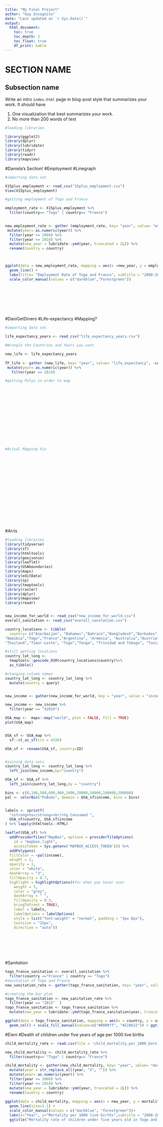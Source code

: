 ```yaml
---
title: "My Final Project"
author: "Guy Incognito"
date: "Last updated on `r Sys.Date()`"
output:
  html_document:
    toc: true
    toc_depth: 2
    toc_float: true
    df_print: kable
---
```


<!--
Comments in HTML are like this! 
-->

# SECTION NAME

## Subsection name

Write an intro `index.html` page in blog-post style that summarizes your work. It should have

1. One visualization that best summarizes your work.
1. No more than 200 words of text

```r
#loading libraries

library(ggplot2)
library(dplyr)
library(lubridate)
library(tidyr)
library(readr)
library(mapview)


```


#Daniela's Section!
#Employment
#Linegraph

```r

#importing data set

X15plus_employment <- read_csv("15plus_employment.csv")
View(X15plus_employment)

#getting employment of Togo and France

employment_rate <- X15plus_employment %>% 
  filter(country== "Togo" | country== "France") 
   

new_employment_rate <- gather (employment_rate, key= "year", value= "employment_rate", -country) %>% 
 mutate(year= as.numeric(year)) %>% 
  filter(year >= 2008) %>% 
  filter(year <= 2018) %>% 
  mutate(new_year = lubridate::ymd(year, truncated = 2L)) %>% 
  rename(Country = country)



ggplot(data = new_employment_rate, mapping = aes(x =new_year, y = employment_rate, color= Country)) +
  geom_line() +
  labs(title= "Employment Rate of Togo and France", subtitle = "2008-2018", x= "Year", y= "Employment Rate")+
  scale_color_manual(values = c("darkblue","Forestgreen"))
  





  

```





#DaniGetDinero
#Life-expectancy
#Mapping?


```r

#importing data set

life_expectancy_years <- read_csv("life_expectancy_years.csv")

#Wrangle the Countries and Years you want

new_life <- life_expectancy_years 
  
TF_life <- gather (new_life, key= "year", value= "life_expectancy", -country) %>% 
 mutate(year= as.numeric(year)) %>% 
   filter(year == 2018) 

#getting Polys in order to map















#Actual Mapping Viz






  












```









































#Arris

```r
#loading libraries
library(tidyverse)
library(sf)
library(htmltools)
library(geojsonio)
library(leaflet)
library(USAboundaries)
library(maps)
library(editData)
library(sp)
library(tmaptools)
library(raster)
library(dplyr)
library(mapview)
library(readr)


new_income_for_world <- read_csv("new_income_for_world.csv")
overall_sanitation <- read_csv("overall_sanitation.csv")
```



```r
country_locations <- tibble(
  country= c("Azerbaijan", "Bahamas","Bahrain","Bangladesh","Barbados","Belarus","Belgium","Belize","Benin","Bhutan","Bolivia","Bosnia and Herzegovina","Botswana","Brazil","Brunei","Bulgaria","Burkina Faso","Burundi","Cambodia","Cameroon","Canada","Cape Verde","Central African Republic","Chad","Chile","China","Colombia","Comoros","Democratic Republic of the Congo", "Republic of the Congo","Costa Rica","Cote d'Ivoire","Croatia","Cuba","Cyprus","Czech Republic","Denmark","Djibouti","Dominica","Dominican Republic","Ecuador","Egypt","El Salvador","Equatorial Guinea","Eritrea","Estonia","Ethiopia","Fiji","Finland","Gabon","Gambia","Georgia","Germany","Ghana","Greece","Grenada","Guatemala","Guinea","Guinea-Bissau","Guyana", "Haiti","Honduras","Hungray","Iceland","India","Indonesia","Iran","Iraq","Ireland","Israel","Italy","Jamaica","Japan","Jordan","Kazakhstan","Kenya","Kiribati","Kuwait","Kyrgyz Republic","Lao","Lativa","Lebanon","Lesotho","Liberia","Libya","Lithuania","Luxembourg","North Macedonia","Madagascar","Malawi","Malaysia","Maldives","Mali","Malta","Marshall Island","Mauritania","Mauritius","Mexico","Federated States of Micronesia","Moldova","Monaco","Mongolia","Montenegro","Morocco","Mozambique","Myanmar",
"Namibia","Togo","France","Argentina", "Armenia", "Australia","Austria","Nauru","Nepal","Netherlands","New Zealand","Nicaragua","Niger","Nigeria","North Korea","Norway","Oman","Pakistan","Palau","Palestine","Panama","Papua New Guinea","Paraguay","Peru","Philippines", "Poland", "Portugal", "Qatar", "Romania", "Russia", "Rwanda","Samoa", "San Marino","Sao Tome and Principe","Saudi Arabia", "Senegal","Serbia","Seychelles", "Sierra Leone", "Singapore", "Slovak Republic", "Slovenia", "Solomon Islands", "Somalia", "South Africa", "South Korea", "South Sudan","Spain", "Sri Lanka","St. Kitts and Nevis" ,"St.Lucia", "St. Vincent and the Grenadines", "Sudan", "Suriname", "Swaziland", " Syria", "Tajikistan", "Tanzania",
"Thailand","Timor-Leste", "Togo","Tonga", "Trinidad and Tobago", "Tunisia", "Turkey","Turkmenistan", "Tuvalu", "Uganda", "Ukraine", "United Arab Emirates", "United Kingdom", "United States", "Uruguay","Uzbekistan","Vanuatu","Venezuela","Vietnam","Yemen", "Zambia", "Zimbabwe"))
```

```r
#still getting locations
country_lat_long <-
  tmaptools::geocode_OSM(country_locations$country)%>%
  as_tibble()

#changing column names
country_lat_long <- country_lat_long %>% 
  mutate(country = query)


new_income <- gather(new_income_for_world, key = "year", value = "income", -country)

new_income <- new_income %>%
  filter(year == "X2019")

USA_map <-  maps::map("world", plot = FALSE, fill = TRUE)
plot(USA_map)


USA_sf <- USA_map %>% 
  sf::st_as_sf(crs = 4326)

USA_sf <- rename(USA_sf, country=ID)


#joining data sets
country_lat_long <- country_lat_long %>%
  left_join(new_income,by="country")

USA_sf <- USA_sf %>%
  left_join(country_lat_long,by = "country")
```



```r
bins <- c(0,100,500,600,900,1000,10000,50000,100000,500000)
pal <- colorBin("PuBuGn", domain = USA_sf$income, bins = bins)


labels <- sprintf(
  "<strong>%s</strong><br/>%g Consumed ",
  USA_sf$country, USA_sf$income
) %>% lapply(htmltools::HTML)

leaflet(USA_sf) %>%
  addProviderTiles("MapBox", options = providerTileOptions(
    id = "mapbox.light",
    accessToken = Sys.getenv('MAPBOX_ACCESS_TOKEN'))) %>%
  addPolygons(
  fillColor = ~pal(income),
  weight = 2,
  opacity = 1,
  color = "white",
  dashArray = "3",
  fillOpacity = 0.7,
  highlight = highlightOptions(#for when you hover over
    weight = 3,
    color = "grey",
    dashArray = " ",
    fillOpacity = 0.3,
    bringToFront = TRUE),
    label = labels,
    labelOptions = labelOptions(
    style = list("font-weight" = "normal", padding = "3px 8px"),
    textsize = "15px",
    direction = "auto"))




  
  
```





#Sanitation 
```r
togo_france_sanitation <- overall_sanitation %>%
  filter(country =="France" | country == "Togo")
#Sanitation of Togo and France
new_sanitation_rate <- gather(togo_france_sanitation, key= "year", value= "sanitation", -country)

#creating the bar plot
togo_france_sanitation <- new_sanitation_rate %>%
  filter(year == "2015"  )
togo_france_sanitation <- togo_france_sanitation %>%
  mutate(new_year = lubridate::ymd(togo_france_sanitation$year, truncated = 2L))

ggplot(data = togo_france_sanitation, mapping = aes(x = country, y = sanitation, fill= country)) + 
  geom_col() + scale_fill_manual(values=c("#0000ff", "#228b22")) + ggtitle("Overall Access to Sanitation Services") +  labs(y="Sanitation", x = "Country")
```































































































































































































#Eleni
#Dealth of children under five years of age per 1000 live births

```r
child_mortality_rate <- read.csv(file = 'child_mortality_per_1000_born.csv')

new_child_mortality <- child_mortality_rate %>% 
  filter(country== "Togo" | country== "France") 

child_mortality <- gather(new_child_mortality, key= "year", value= "mortality_rate", -country) %>% 
  mutate(year = str_replace_all(year, "X", "")) %>% 
  mutate(year= as.numeric(year)) %>% 
  filter(year >= 2008) %>% 
  filter(year <= 2018) %>% 
  mutate(new_year = lubridate::ymd(year, truncated = 2L)) %>% 
  rename(Country = country)
 
ggplot(data = child_mortality, mapping = aes(x = new_year, y = mortality_rate, color = Country)) +
  geom_line(size=1.1) + 
  scale_color_manual(values = c("darkblue", "forestgreen"))+
  labs(x="Year", y="Mortality per 1000 live births",subtitle = "2008-2018") +
  ggtitle("Mortality rate of children under five years old in Togo and France")
```


















































































